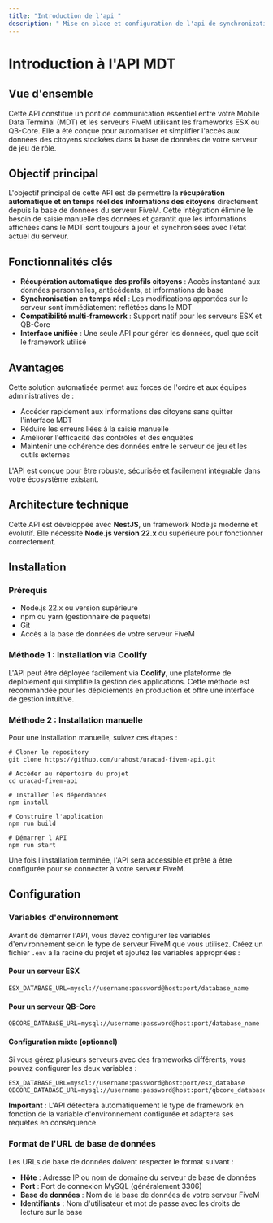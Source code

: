 ```yaml
---
title: "Introduction de l'api "
description: " Mise en place et configuration de l'api de synchronization pour les serveur FiveM ESX ou Qbcore.  "
---
```


# Introduction à l'API MDT

## Vue d'ensemble

Cette API constitue un pont de communication essentiel entre votre Mobile Data Terminal (MDT) et les serveurs FiveM utilisant les frameworks ESX ou QB-Core. Elle a été conçue pour automatiser et simplifier l'accès aux données des citoyens stockées dans la base de données de votre serveur de jeu de rôle.

## Objectif principal

L'objectif principal de cette API est de permettre la **récupération automatique et en temps réel des informations des citoyens** directement depuis la base de données du serveur FiveM. Cette intégration élimine le besoin de saisie manuelle des données et garantit que les informations affichées dans le MDT sont toujours à jour et synchronisées avec l'état actuel du serveur.

## Fonctionnalités clés

- **Récupération automatique des profils citoyens** : Accès instantané aux données personnelles, antécédents, et informations de base
- **Synchronisation en temps réel** : Les modifications apportées sur le serveur sont immédiatement reflétées dans le MDT
- **Compatibilité multi-framework** : Support natif pour les serveurs ESX et QB-Core
- **Interface unifiée** : Une seule API pour gérer les données, quel que soit le framework utilisé

## Avantages

Cette solution automatisée permet aux forces de l'ordre et aux équipes administratives de :

- Accéder rapidement aux informations des citoyens sans quitter l'interface MDT
- Réduire les erreurs liées à la saisie manuelle
- Améliorer l'efficacité des contrôles et des enquêtes
- Maintenir une cohérence des données entre le serveur de jeu et les outils externes

L'API est conçue pour être robuste, sécurisée et facilement intégrable dans votre écosystème existant.

## Architecture technique

Cette API est développée avec **NestJS**, un framework Node.js moderne et évolutif. Elle nécessite **Node.js version 22.x** ou supérieure pour fonctionner correctement.

## Installation

### Prérequis

- Node.js 22.x ou version supérieure
- npm ou yarn (gestionnaire de paquets)
- Git
- Accès à la base de données de votre serveur FiveM

### Méthode 1 : Installation via Coolify

L'API peut être déployée facilement via **Coolify**, une plateforme de déploiement qui simplifie la gestion des applications. Cette méthode est recommandée pour les déploiements en production et offre une interface de gestion intuitive.

### Méthode 2 : Installation manuelle

Pour une installation manuelle, suivez ces étapes :

```
# Cloner le repository
git clone https://github.com/urahost/uracad-fivem-api.git

# Accéder au répertoire du projet
cd uracad-fivem-api

# Installer les dépendances
npm install

# Construire l'application
npm run build

# Démarrer l'API
npm run start
```

Une fois l'installation terminée, l'API sera accessible et prête à être configurée pour se connecter à votre serveur FiveM.

## Configuration

### Variables d'environnement

Avant de démarrer l'API, vous devez configurer les variables d'environnement selon le type de serveur FiveM que vous utilisez. Créez un fichier `.env` à la racine du projet et ajoutez les variables appropriées :

#### Pour un serveur ESX

```
ESX_DATABASE_URL=mysql://username:password@host:port/database_name
```

#### Pour un serveur QB-Core

```
QBCORE_DATABASE_URL=mysql://username:password@host:port/database_name
```

#### Configuration mixte (optionnel)

Si vous gérez plusieurs serveurs avec des frameworks différents, vous pouvez configurer les deux variables :

```
ESX_DATABASE_URL=mysql://username:password@host:port/esx_database
QBCORE_DATABASE_URL=mysql://username:password@host:port/qbcore_database
```

**Important** : L'API détectera automatiquement le type de framework en fonction de la variable d'environnement configurée et adaptera ses requêtes en conséquence.

### Format de l'URL de base de données

Les URLs de base de données doivent respecter le format suivant :

- **Hôte** : Adresse IP ou nom de domaine du serveur de base de données
- **Port** : Port de connexion MySQL (généralement 3306)
- **Base de données** : Nom de la base de données de votre serveur FiveM
- **Identifiants** : Nom d'utilisateur et mot de passe avec les droits de lecture sur la base